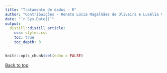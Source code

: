 ---
title: "Tratamento de dados - R"
author: "Contribuições - Renata Lúcia Magalhães de Oliveira e Lucélia Viviane Vaz Raad"
date: "`r Sys.Date()`"
output: 
  distill::distill_article:
    css: styles.css
    toc: true
    toc_depth: 3
---
<link rel="stylesheet" href="./academicons-1.9.0/css/academicons.min.css">
```{r setup, include=FALSE}
knitr::opts_chunk$set(echo = FALSE)
```

 <a href="#top">Back to top</a>